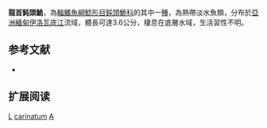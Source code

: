 {{Speciesbox 
| taxon = Amblyceps carinatum
| status = DD
| status_system = IUCN3.1
| authority = [[Ng|Ng]], 2005
| synonyms = 
}}
'''龍首鈍頭鮠'''，為[[輻鰭魚綱|輻鰭魚綱]][[鯰形目|鯰形目]][[鈍頭鮠科|鈍頭鮠科]]的其中一[[種|種]]，為熱帶淡水魚類，分布於[[亞洲|亞洲]][[緬甸|緬甸]][[伊洛瓦底江|伊洛瓦底江]]流域，體長可達3.6公分，棲息在底層水域，生活習性不明。

==参考文献==
*{{FishBase_species|genus=Amblyceps|species=carinatum|year=2015|month=4}}

== 扩展阅读 ==
{{refbegin}}
{{wikispecies-inline|Amblyceps carinatum|龍首鈍頭鮠}}
{{refend}}
{{Taxonbar|from=Q3760184}}

[[Category:IUCN红色名录数据缺乏物种|L]]
[[Category:鈍頭鮠屬|carinatum]]
[[Category:2005年描述的鱼类|A]]